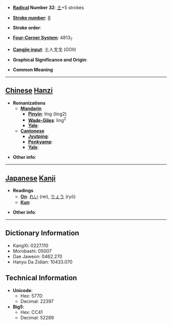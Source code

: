 * '''[[Wiktionary:Chinese radical index| Radical]] Number 32''': [[Wiktionary:Chinese radical index 土|土]]+5 strokes

* '''[[Wiktionary:Chinese total strokes index|Stroke number]]''': [[Wiktionary:Chinese total strokes index 8|8]]

* '''Stroke order''': 

* '''[[Wiktionary:Chinese four corner index|Four-Corner System]]''': 4813<sub>7</sub>

* '''[[Wiktionary:Chinese Cangjie index|Cangjie input]]''': 土人戈戈 (GOII)

* '''Graphical Significance and Origin''': 

* '''Common Meaning'''

----

== [[Chinese]] [[Hanzi]] ==

* '''Romanizations'''
** '''[[Mandarin]]'''
*** '''[[Pinyin]]''': líng (ling2)
*** '''[[Wade-Giles]]''': ling<sup>2</sup>
*** '''[[Yale]]''': 
** '''[[Cantonese]]'''
*** '''[[Jyutping]]''':
*** '''[[Penkyamp]]''': 
*** '''[[Yale]]''': 

* '''Other info''': 

----

== [[Japanese]] [[Kanji]] ==

* '''Readings'''
** '''[[On]]''': [[れい]] (rei), [[りょう]] (ryō)
** '''[[Kun]]''': 

* '''Other info''':  

----

== Dictionary Information ==

* KangXi: 0227.110
* Morobashi: 05007
* Dae Jaweon: 0462.270
* Hanyu Da Zidian: 10433.070

== Technical Information ==

* '''Unicode''':
** Hex: 577D
** Decimal: 22397
* '''Big5''':
** Hex: CC41
** Decimal: 52289